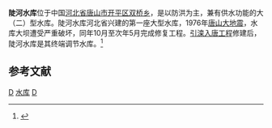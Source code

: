 {{Infobox Reservoir | 
|name                     = 陡河水库
|nickname                 = 
|image                    = 
|image_caption            = 
|map                      = 
|map_caption              = 
|code                     = BCA44000162
|class                    = 大（二）型水库
|location_of_reservoir    = [[河北省|河北省]][[唐山市|唐山市]][[开平区|开平区]][[双桥乡|双桥乡]]
|location_of_dam          = 
|inflow                   = [[管河|管河]]、[[泉水河|泉水河]]
|outflow                  = [[陡河|陡河]]
|catchment_area           = 530
|reservoir_area           = 
|mean_depth               = 
|maximum_depth            = 
|flood_level              = 43.4
|normal_water_level       = 
|dead_water_level         = 
|water_quality            = 
|island                   = 
|maximum_storage_capacity = 5.152亿
|normal_storage_capacity  = 
|dead_storage_capacity    = 
|type_of_dam              = 
|elevation_of_dam         = 44.0
|height_of_dam            = 
|length_of_dam            = 
|width_of_dam             = 
|installed_capacity       = 
|start                    = 1955年11月
|complete                 = 1956午11月
|cost                     = 6633万元
|emigrate                 = 
|latd = 39
|latm = 44
|lats = 54
|latNS = N
|longd = 118
|longm = 17
|longs = 28
|longEW = E
|website = http://www.tsdh.net/
|footnotes = <ref>{{Cite web |url=http://www.tsdh.net/gxks.asp |title=陡河水库工情概况 |accessdate=2010-08-29 |archive-date=2008-11-20 |archive-url=https://web.archive.org/web/20081120021756/http://www.tsdh.net/gxks.asp |dead-url=yes }}</ref>
}}
'''陡河水库'''位于中国[[河北省|河北省]][[唐山市|唐山市]][[开平区|开平区]][[双桥乡|双桥乡]]，是以防洪为主，兼有供水功能的大（二）型水库。陡河水库河北省兴建的第一座大型水库，1976年[[唐山大地震|唐山大地震]]，水库大坝遭受严重破坏，同年10月至次年5月完成修复工程。[[引滦入唐工程|引滦入唐工程]]修建后，陡河水库是其终端调节水库。<ref>{{Cite web |url=http://www.hebwp.com/gcyl/sk-dh.html |title=陡河水库 |accessdate=2010-08-29 |archive-date=2016-03-05 |archive-url=https://web.archive.org/web/20160305120339/http://www.hebwp.com/gcyl/sk-dh.html |dead-url=yes }}</ref>


==参考文献==
{{reflist}}

[[Category:河北水库|D]]
[[Category:唐山地理|水库]]
[[Category:开平区|D]]